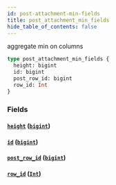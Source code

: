 ```yaml
---
id: post-attachment-min-fields
title: post_attachment_min_fields
hide_table_of_contents: false
---
```


aggregate min on columns

```graphql
type post_attachment_min_fields {
  height: bigint
  id: bigint
  post_row_id: bigint
  row_id: Int
}
```

### Fields

#### [`height`](#) ([`bigint`](/07-graphql/scalars/bigint))

#### [`id`](#) ([`bigint`](/07-graphql/scalars/bigint))

#### [`post_row_id`](#) ([`bigint`](/07-graphql/scalars/bigint))

#### [`row_id`](#) ([`Int`](/07-graphql/scalars/int))
